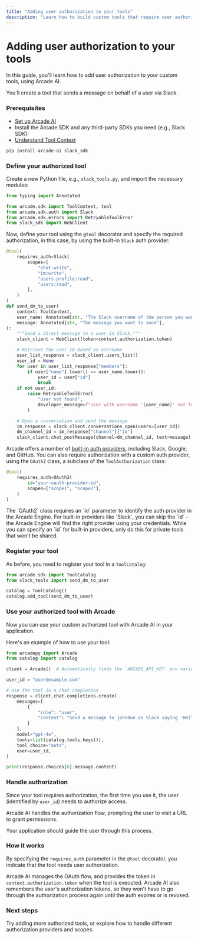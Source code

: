 ```yaml
---
title: "Adding user authorization to your tools"
description: "Learn how to build custom tools that require user authorization using Arcade AI"
---
```



# Adding user authorization to your tools

In this guide, you'll learn how to add user authorization to your custom tools, using Arcade AI.

You'll create a tool that sends a message on behalf of a user via Slack.

<Steps>

### Prerequisites

- [Set up Arcade AI](/home/quickstart)
- Install the Arcade SDK and any third-party SDKs you need (e.g., Slack SDK):
- [Understand Tool Context](/home/build-tools/tool-context)

```bash
pip install arcade-ai slack_sdk
```

### Define your authorized tool

Create a new Python file, e.g., `slack_tools.py`, and import the necessary modules:

```python
from typing import Annotated

from arcade.sdk import ToolContext, tool
from arcade.sdk.auth import Slack
from arcade.sdk.errors import RetryableToolError
from slack_sdk import WebClient
```

Now, define your tool using the `@tool` decorator and specify the required authorization, in this case, by using the built-in `Slack` auth provider:

```python
@tool(
    requires_auth=Slack(
        scopes=[
            "chat:write",
            "im:write",
            "users.profile:read",
            "users:read",
        ],
    )
)
def send_dm_to_user(
    context: ToolContext,
    user_name: Annotated[str, "The Slack username of the person you want to message"],
    message: Annotated[str, "The message you want to send"],
):
    """Send a direct message to a user in Slack."""
    slack_client = WebClient(token=context.authorization.token)

    # Retrieve the user ID based on username
    user_list_response = slack_client.users_list()
    user_id = None
    for user in user_list_response["members"]:
        if user["name"].lower() == user_name.lower():
            user_id = user["id"]
            break
    if not user_id:
        raise RetryableToolError(
            "User not found",
            developer_message=f"User with username '{user_name}' not found."
        )

    # Open a conversation and send the message
    im_response = slack_client.conversations_open(users=[user_id])
    dm_channel_id = im_response["channel"]["id"]
    slack_client.chat_postMessage(channel=dm_channel_id, text=message)
```

Arcade offers a number of [built-in auth providers](/home/auth-providers), including Slack, Google, and GitHub. You can also require authorization with a custom auth provider, using the `OAuth2` class, a subclass of the `ToolAuthorization` class:

```python
@tool(
    requires_auth=OAuth2(
        id="your-oauth-provider-id",
        scopes=["scope1", "scope2"],
    )
)
```

<Note>
  The `OAuth2` class requires an `id` parameter to identify the auth provider in the Arcade Engine. For built-in providers like `Slack`, you can skip the `id` - the Arcade Engine will find the right provider using your credentials. While you can specify an `id` for built-in providers, only do this for private tools that won't be shared.
</Note>

### Register your tool

As before, you need to register your tool in a `ToolCatalog`:

```python
from arcade.sdk import ToolCatalog
from slack_tools import send_dm_to_user

catalog = ToolCatalog()
catalog.add_tool(send_dm_to_user)
```

### Use your authorized tool with Arcade

Now you can use your custom authorized tool with Arcade AI in your application.

Here's an example of how to use your tool:

```python
from arcadepy import Arcade
from catalog import catalog

client = Arcade()  # Automatically finds the `ARCADE_API_KEY` env variable

user_id = "user@example.com"

# Use the tool in a chat completion
response = client.chat.completions.create(
    messages=[
        {
            "role": "user",
            "content": "Send a message to johndoe on Slack saying 'Hello!'",
        }
    ],
    model="gpt-4o",
    tools=list(catalog.tools.keys()),
    tool_choice="auto",
    user=user_id,
)

print(response.choices[0].message.content)
```

### Handle authorization

Since your tool requires authorization, the first time you use it, the user (identified by `user_id`) needs to authorize access.

Arcade AI handles the authorization flow, prompting the user to visit a URL to grant permissions.

Your application should guide the user through this process.

</Steps>

### How it works

By specifying the `requires_auth` parameter in the `@tool` decorator, you indicate that the tool needs user authorization.

Arcade AI manages the OAuth flow, and provides the token in `context.authorization.token` when the tool is executed. Arcade AI also remembers the user's authorization tokens, so they won't have to go through the authorization process again until the auth expires or is revoked.

### Next steps

Try adding more authorized tools, or explore how to handle different authorization providers and scopes.
